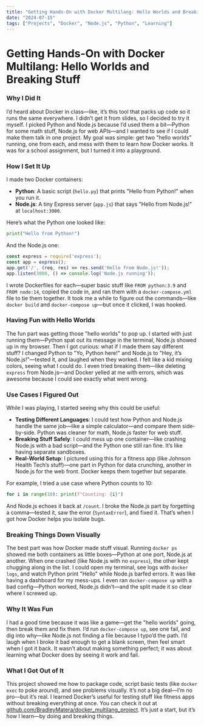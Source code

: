 ```yaml
---
title: "Getting Hands-On with Docker Multilang: Hello Worlds and Breaking Stuff"
date: "2024-07-15"
tags: ["Projects", "Docker", "Node.js", "Python", "Learning"]
---
```


# Getting Hands-On with Docker Multilang: Hello Worlds and Breaking Stuff
### Why I Did It
I’d heard about Docker in class—like, it’s this tool that packs up code so it runs the same everywhere. I didn’t get it from slides, so I decided to try it myself. I picked Python and Node.js because I’d used them a bit—Python for some math stuff, Node.js for web APIs—and I wanted to see if I could make them talk in one project. My goal was simple: get two "hello worlds" running, one from each, and mess with them to learn how Docker works. It was for a school assignment, but I turned it into a playground.

### How I Set It Up
I made two Docker containers:
- **Python**: A basic script (`hello.py`) that prints "Hello from Python!" when you run it.
- **Node.js**: A tiny Express server (`app.js`) that says "Hello from Node.js!" at `localhost:3000`.

Here’s what the Python one looked like:
```python
print("Hello from Python!")
```

And the Node.js one:
```javascript
const express = require('express');
const app = express();
app.get('/', (req, res) => res.send('Hello from Node.js!'));
app.listen(3000, () => console.log('Node.js running'));
```

I wrote Dockerfiles for each—super basic stuff like `FROM python:3.9` and `FROM node:14`, copied the code in, and ran them with a `docker-compose.yml` file to tie them together. It took me a while to figure out the commands—like `docker build` and `docker-compose up`—but once it clicked, I was hooked.

### Having Fun with Hello Worlds
The fun part was getting those "hello worlds" to pop up. I started with just running them—Python spat out its message in the terminal, Node.js showed up in my browser. Then I got curious: what if I made them say different stuff? I changed Python to "Yo, Python here!" and Node.js to "Hey, it’s Node.js!"—tested it, and laughed when they worked. I felt like a kid mixing colors, seeing what I could do. I even tried breaking them—like deleting `express` from Node.js—and Docker yelled at me with errors, which was awesome because I could see exactly what went wrong.

### Use Cases I Figured Out
While I was playing, I started seeing why this could be useful:
- **Testing Different Languages**: I could test how Python and Node.js handle the same job—like a simple calculator—and compare them side-by-side. Python was cleaner for math, Node.js faster for web stuff.
- **Breaking Stuff Safely**: I could mess up one container—like crashing Node.js with a bad script—and the Python one still ran fine. It’s like having separate sandboxes.
- **Real-World Setup**: I pictured using this for a fitness app (like Johnson Health Tech’s stuff)—one part in Python for data crunching, another in Node.js for the web front. Docker keeps them together but separate.

For example, I tried a use case where Python counts to 10:
```python
for i in range(10): print(f"Counting: {i}")
```
And Node.js echoes it back at `/count`. I broke the Node.js part by forgetting a comma—tested it, saw the error (`SyntaxError`), and fixed it. That’s when I got how Docker helps you isolate bugs.

### Breaking Things Down Visually
The best part was how Docker made stuff visual. Running `docker ps` showed me both containers as little boxes—Python at one port, Node.js at another. When one crashed (like Node.js with no `express`), the other kept chugging along in the list. I could open my terminal, see logs with `docker logs`, and watch Python print "Hello" while Node.js barfed errors. It was like having a dashboard for my mess-ups. I even ran `docker-compose up` with a bad config—Python worked, Node.js didn’t—and the split made it so clear where I screwed up.

### Why It Was Fun
I had a good time because it was like a game—get the "hello worlds" going, then break them and fix them. I’d run `docker-compose up`, see one fail, and dig into why—like Node.js not finding a file because I typo’d the path. I’d laugh when I broke it bad enough to get a blank screen, then feel smart when I got it back. It wasn’t about making something perfect; it was about learning what Docker does by seeing it work and fail.

### What I Got Out of It
This project showed me how to package code, script basic tests (like `docker exec` to poke around), and see problems visually. It’s not a big deal—I’m no pro—but it’s real. I learned Docker’s useful for testing stuff like fitness apps without breaking everything at once. You can check it out at [github.com/BradleyMatera/docker_multilang_project](https://github.com/BradleyMatera/docker_multilang_project). It’s just a start, but it’s how I learn—by doing and breaking things.
```